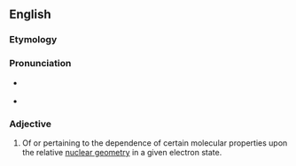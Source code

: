 ==English==

===Etymology===
{{prefix|en|stereo|electronic}}

===Pronunciation===
* {{a|US}} {{IPA|stɛɹi.əˌilɛkˈtɹɑnɪk|lang=en}}
* {{rhymes|ɒnɪk|lang=en}}

===Adjective===
{{en-adj|-}}

# {{lb|en|biochemistry}} Of or pertaining to the dependence of certain molecular properties upon the relative [[nuclear geometry]] in a given electron state.